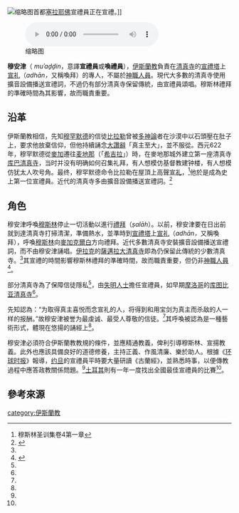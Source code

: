 [[File:Call_to_prayer_(close_up_Gazi_Husrev-beg_Mosque).JPG|缩略图]]首都[[塞拉耶佛|塞拉耶佛]]{{Internal link helper/en|格兹·胡色雷·貝格清真寺|Gazi Husrev-beg Mosque}}宣禮員正在宣禮。]]

[[File:Oración_Al-Azzan.ogg|缩略图]]

'''穆安津'''（{{Lang-ar|مُؤَذِّن}} ''muʾaḏḏin''，意譯'''宣禮員'''或'''喚禮員'''），[[伊斯蘭教|伊斯蘭教]]負責在[[清真寺|清真寺]]的[[宣禮塔|宣禮塔]]上[[宣礼|宣礼]]（''adhān，''又稱喚拜）的專人，不屬於[[神職人員|神職人員]]。現代大多數的清真寺使用擴音設備播送宣禮詞，不過仍有部分清真寺保留傳統，由宣禮員頌唱。穆斯林禮拜的準確時間為其影響，故而職責重要。

== 沿革 ==
伊斯蘭教相信，先知[[穆罕默德|穆罕默德]]的信徒[[比拉勒|比拉勒]]曾被[[多神論|多神論]]者在沙漠中以石頭壓在肚子上，要求他放棄信仰，但他持續誦念[[大讚辭|大讚辭]]「真主至大」，並不服從。西元622年，穆罕默德從[[麥加|麥加]]遷往[[麦地那|麦地那]]（「[[希吉拉|希吉拉]]」）時，在麥地那城外建立第一座清真寺[[库巴清真寺|库巴清真寺]]，当时并没有明确如何召集礼拜，有人想模仿基督教建钟楼，有人想模仿犹太人吹号角。最终，穆罕默德命令比拉勒在屋頂上高聲[[宣礼|宣礼]]，<ref>穆斯林圣训集卷4第一章</ref>他於是成為史上第一位宣禮員。近代的清真寺多由擴音設備播送宣禮詞。<ref name=":0">{{Cite news|url=http://www.people.com.cn/GB/paper68/9926/911500.html|title=宣礼员，声音能传2里地|author=刘加素|date=2003-08-13|work=[[环球时报|环球时报]]|accessdate=2018-11-24|archive-date=2018-11-24|archive-url=https://web.archive.org/web/20181124220009/http://www.people.com.cn/GB/paper68/9926/911500.html|dead-url=no}}</ref>

== 角色 ==
穆安津呼喚[[穆斯林|穆斯林]]停止一切活動以進行[[礼拜_(伊斯兰教)|禮拜]]（''ṣalāh''）。以前，穆安津要在日出前就到達清真寺打掃清潔，準備熱水，並準時到[[宣禮塔|宣禮塔]]上[[宣礼|宣礼]]（''adhān，''又稱喚拜），呼喚[[穆斯林|穆斯林]]向[[麥加|麥加]][[克爾白|克爾白]]方向禮拜。近代多數清真寺安裝擴音設備播送宣禮詞，而不由穆安津誦唱。[[伊拉克|伊拉克]]的[[薩邁拉大清真寺|薩邁拉大清真寺]]即為仍保留此傳統的少數清真寺。<ref name=":0" />其宣禮的時間影響穆斯林禮拜的準確時間，故而職責重要，但仍非[[神職人員|神職人員]]<ref name=":1">{{Cite book|title=African People in World History|url=https://archive.org/details/africanpeopleinw0000clar|last=Clarke|first=John Henrik|publisher=Black Classic Press|year=1993|isbn=9780933121775|location=[[馬里蘭州|馬里蘭州]][[巴爾的摩|巴爾的摩]]|pages=[https://archive.org/details/africanpeopleinw0000clar/page/30 30]}}</ref>。

部分清真寺為了保障信徒隱私<ref name=":1" />，由[[失明人士|失明人士]]擔任宣禮員，如早期[[摩洛哥|摩洛哥]]的[[库图比亚清真寺|库图比亚清真寺]]<ref name=":0" />。

先知認為：“为取得真主喜悦而念宣礼的人，将得到和用宝剑为真主而杀敌的人一样的报酬。”故穆安津被誉为最虔诚、最受人尊敬的信徒。<ref name=":0" />其呼喚被認為是一種藝術形式，體現在悠揚的誦經上<ref name=":1" />。

穆安津必須符合伊斯蘭教教規的條件，並應精通教義，俾利引導穆斯林、宣揚教義。此外也應該具備良好的道德修養，主持正義、作風清廉、樂於助人。根據《[[环球时报|环球时报]]》報導，[[约旦|约旦]]的宣禮員平時要大量研讀《古蘭經》，並熟悉時事，以便傳教過程中應答政教關係問題。<ref name=":0" />[[土耳其|土耳其]]則有一年一度找出全國最佳宣禮員的比賽<ref name=":1" />。

== 參考來源 ==
{{Commonscat|Muezzins}}

<references />

[[category:伊斯蘭教|category:伊斯蘭教]]